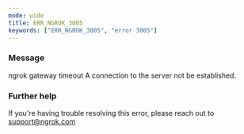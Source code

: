 ```yaml
---
mode: wide
title: ERR_NGROK_3005
keywords: ["ERR_NGROK_3005", "error 3005"]
---
```



### Message

ngrok gateway timeout
A connection to the server not be established.

<ErrorDetails />

### Further help

If you're having trouble resolving this error, please reach out to [support@ngrok.com](mailto:support@ngrok.com?subject=Help%20with%20ERR_NGROK_3005)
